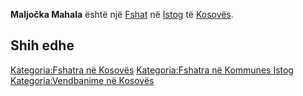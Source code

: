 {{Fshat në Kosovës
 | Emri                = Maljočka Mahala
| srp_N_name = Maljočka Mahala
| srp_N_FULL_NAME_RO = Maljočka Mahala
| srp_N_FULL_NAME_ND_RO = Maljocka Mahala
| srp_N_SORT_NAME_RG = MALJOCKAMAHALA
| srp_N_FULL_NAME_RG = Maljočka Mahala
| srp_N_FULL_NAME_ND_RG = Maljocka Mahala

 | Emri (Rasa dhanore) = 
 | Figura              = 
 | Shteti              = Kosovo
 | Komuna              = Istog
 | Kodi postar         = 
 | Sipërfaqja          = 

 | Popullsia           = 

 | Regj. i popullsisë  = 
 | Dend. e popullsisë  = 
 | Faqja zyrtare       = 
 <!--- Koordinatat ----> 
 | Gjerësia            = 42.570104
 | Gjatësia            = 21.467895
 | Lartësia            = 
}}
'''Maljočka Mahala''' është një [[Fshat]] në [[Istog]] të [[Kosovës]].

<!-- == Gjeografia == -->
<!-- == Historia == -->
<!-- == Demografia == -->
== Shih edhe ==
{{Komuna Istog}}
{{Kosovo-Administrata-Cung}}

[[Kategoria:Fshatra në Kosovës]]
[[Kategoria:Fshatra në Kommunes Istog]]
[[Kategoria:Vendbanime në Kosovës]]